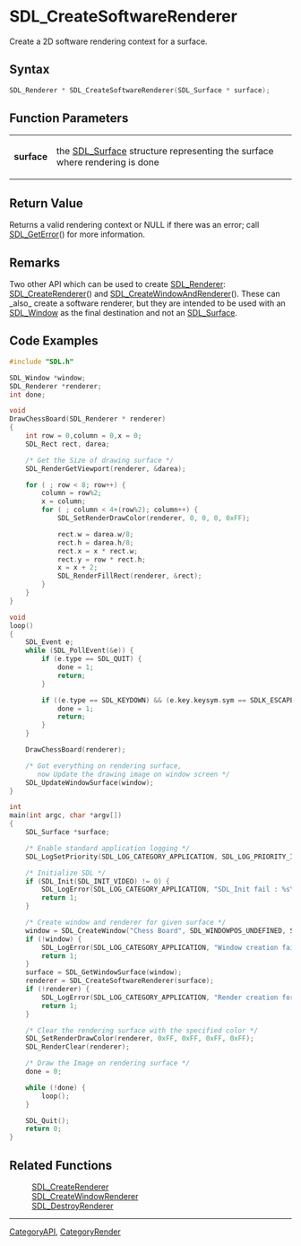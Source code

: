 = SDL_CreateSoftwareRenderer =

Create a 2D software rendering context for a surface.

== Syntax ==

<syntaxhighlight lang='c'>
SDL_Renderer * SDL_CreateSoftwareRenderer(SDL_Surface * surface);
</syntaxhighlight>

== Function Parameters ==

{|
|'''surface'''
|the [[SDL_Surface]] structure representing the surface where rendering is done
|}

== Return Value ==

Returns a valid rendering context or NULL if there was an error; call
[[SDL_GetError]]() for more information.



== Remarks ==

Two other API which can be used to create [[SDL_Renderer]]:
[[SDL_CreateRenderer]]() and [[SDL_CreateWindowAndRenderer]](). These can
_also_ create a software renderer, but they are intended to be used with an
[[SDL_Window]] as the final destination and not an [[SDL_Surface]].

== Code Examples ==

<syntaxhighlight lang='c++'>
#include "SDL.h"

SDL_Window *window;
SDL_Renderer *renderer;
int done;

void
DrawChessBoard(SDL_Renderer * renderer)
{
    int row = 0,column = 0,x = 0;
    SDL_Rect rect, darea;

    /* Get the Size of drawing surface */
    SDL_RenderGetViewport(renderer, &darea);

    for ( ; row < 8; row++) {
        column = row%2;
        x = column;
        for ( ; column < 4+(row%2); column++) {
            SDL_SetRenderDrawColor(renderer, 0, 0, 0, 0xFF);

            rect.w = darea.w/8;
            rect.h = darea.h/8;
            rect.x = x * rect.w;
            rect.y = row * rect.h;
            x = x + 2;
            SDL_RenderFillRect(renderer, &rect);
        }
    }
}

void
loop()
{
    SDL_Event e;
    while (SDL_PollEvent(&e)) {
        if (e.type == SDL_QUIT) {
            done = 1;
            return;
        }

        if ((e.type == SDL_KEYDOWN) && (e.key.keysym.sym == SDLK_ESCAPE)) {
            done = 1;
            return;
        }
    }

    DrawChessBoard(renderer);

    /* Got everything on rendering surface,
       now Update the drawing image on window screen */
    SDL_UpdateWindowSurface(window);
}

int
main(int argc, char *argv[])
{
    SDL_Surface *surface;

    /* Enable standard application logging */
    SDL_LogSetPriority(SDL_LOG_CATEGORY_APPLICATION, SDL_LOG_PRIORITY_INFO);

    /* Initialize SDL */
    if (SDL_Init(SDL_INIT_VIDEO) != 0) {
        SDL_LogError(SDL_LOG_CATEGORY_APPLICATION, "SDL_Init fail : %s\n", SDL_GetError());
        return 1;
    }

    /* Create window and renderer for given surface */
    window = SDL_CreateWindow("Chess Board", SDL_WINDOWPOS_UNDEFINED, SDL_WINDOWPOS_UNDEFINED, 640, 480, 0);
    if (!window) {
        SDL_LogError(SDL_LOG_CATEGORY_APPLICATION, "Window creation fail : %s\n",SDL_GetError());
        return 1;
    }
    surface = SDL_GetWindowSurface(window);
    renderer = SDL_CreateSoftwareRenderer(surface);
    if (!renderer) {
        SDL_LogError(SDL_LOG_CATEGORY_APPLICATION, "Render creation for surface fail : %s\n",SDL_GetError());
        return 1;
    }

    /* Clear the rendering surface with the specified color */
    SDL_SetRenderDrawColor(renderer, 0xFF, 0xFF, 0xFF, 0xFF);
    SDL_RenderClear(renderer);

    /* Draw the Image on rendering surface */
    done = 0;

    while (!done) {
        loop();
    }

    SDL_Quit();
    return 0;
}
</syntaxhighlight>

== Related Functions ==

:[[SDL_CreateRenderer]]
:[[SDL_CreateWindowRenderer]]
:[[SDL_DestroyRenderer]]

----
[[CategoryAPI]], [[CategoryRender]]


